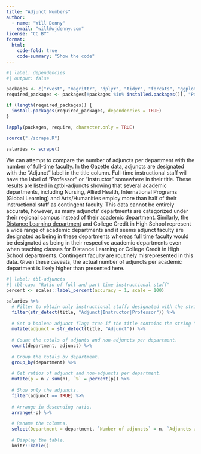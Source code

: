 ```yaml
---
title: "Adjunct Numbers"
author: 
  - name: "Will Denny"
    email: "will@wjdenny.com"
license: "CC BY"
format:
  html:
    code-fold: true
    code-summary: "Show the code"
---
```

```r
#| label: dependencies
#| output: false

packages <- c("rvest", "magrittr", "dplyr", "tidyr", "forcats", "ggplot2", "stringr")
required_packages <- packages[!packages %in% installed.packages()[, "Package"]]

if (length(required_packages)) {
  install.packages(required_packages, dependencies = TRUE)
}

lapply(packages, require, character.only = TRUE)

source("./scrape.R")

salaries <- scrape()
```

We can attempt to compare the number of adjuncts per department with the number of full-time faculty. In the Gazette data, adjuncts are designated with the "Adjunct" label in the title column. Full-time instructional staff will have the label of "Professor" or "Instructor" somewhere in their title. These results are listed in @tbl-adjuncts showing that several academic departments, including Nursing, Allied Health, International Programs (Global Learning) and Arts/Humanities employ more than half of their instructional staff as contingent faculty. This data cannot be entirely accurate, however, as many adjuncts' departments are categorized under their regional campus instead of their academic department. Similarly, the [Distance Learning department](https://www.kirkwood.edu/about-us/faculty-leadership/academic-departments/academic-innovation-strategy-design/index) and College Credit in High School represent a wide range of academic departments and it seems adjunct faculty are designated as being in these departments whereas full time faculty would be designated as being in their respective academic departments even when teaching classes for Distance Learning or College Credit in High School departments. Contingent faculty are routinely misrepresented in this data. Given these caveats, the actual number of adjuncts per academic department is likely higher than presented here.

```r
#| label: tbl-adjuncts
#| tbl-cap: "Ratio of full and part time instructional staff"
percent <- scales::label_percent(accuracy = 1, scale = 100)

salaries %>%
  # Filter to obtain only instructional staff; designated with the strings "adjunct," "instructor," or "professor"
  filter(str_detect(title, "Adjunct|Instructor|Professor")) %>%
  
  # Set a boolean adjunct flag; true if the title contains the string "adjunct," otherwise false.
  mutate(adjunct = str_detect(title, "Adjunct")) %>%
  
  # Count the totals of adjunts and non-adjuncts per department.
  count(department, adjunct) %>%
  
  # Group the totals by department.
  group_by(department) %>%
  
  # Get ratios of adjunct and non-adjuncts per department.
  mutate(p = n / sum(n), `%` = percent(p)) %>%
  
  # Show only the adjuncts.
  filter(adjunct == TRUE) %>%
  
  # Arrange in descending ratio.
  arrange(-p) %>%
  
  # Rename the columns.
  select(Department = department, `Number of adjuncts` = n, `Adjuncts as percentage of faculty` = `%`) %>%
  
  # Display the table.
  knitr::kable()
  

```